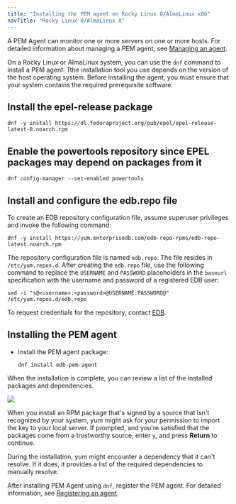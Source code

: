 ```yaml
---
title: "Installing the PEM agent on Rocky Linux 8/AlmaLinux x86"
navTitle: "Rocky Linux 8/AlmaLinux 8"
---
```


A PEM Agent can monitor one or more servers on one or more hosts. For detailed information about managing a PEM agent, see [Managing an agent](../../../managing_pem_agent).

On a Rocky Linux or AlmaLinux system, you can use the `dnf` command to install a PEM agent. Tthe installation tool you use depends on the version of the host operating system. Before installing the agent, you must ensure that your system contains the required prerequisite software.

## Install the epel-release package

```shell
dnf -y install https://dl.fedoraproject.org/pub/epel/epel-release-latest-8.noarch.rpm
```

## Enable the powertools repository since EPEL packages may depend on packages from it

```shell
dnf config-manager --set-enabled powertools
```

## Install and configure the edb.repo file

To create an EDB repository configuration file, assume superuser privileges and invoke the following command:

```shell
dnf -y install https://yum.enterprisedb.com/edb-repo-rpms/edb-repo-latest.noarch.rpm
```

The repository configuration file is named `edb.repo`. The file resides in `/etc/yum.repos.d`. After creating the `edb.repo` file, use the following command to replace the `USERNAME` and `PASSWORD` placeholders in the `baseurl` specification with the username and password of a registered EDB user:

```shell
sed -i "s@<username>:<password>@USERNAME:PASSWORD@" /etc/yum.repos.d/edb.repo
```

To request credentials for the repository, contact [EDB](https://www.enterprisedb.com/repository-access-request).

## Installing the PEM agent

-   Install the PEM agent package:

    ```shell
    dnf install edb-pem-agent
    ```

When the installation is complete, you can review a list of the installed packages and dependencies.

![](../../../images/pem_rpm_installation_agent.png)

When you install an RPM package that's signed by a source that isn't recognized by your system, yum might ask for your permission to import the key to your local server. If prompted, and you're satisfied that the packages come from a trustworthy source, enter `y`, and press **Return** to continue.

During the installation, yum might encounter a dependency that it can't resolve. If it does, it provides a list of the required dependencies to manually resolve.

After installing PEM Agent using `dnf`, register the PEM agent. For detailed information, see [Registering an agent](../../../registering_agent).

